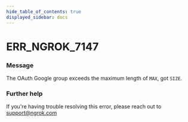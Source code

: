 ```yaml
---
hide_table_of_contents: true
displayed_sidebar: docs
---
```



# ERR_NGROK_7147

### Message

The OAuth Google group exceeds the maximum length of `MAX`, got `SIZE`.

<ErrorDetails error="err_ngrok_7147" />

### Further help

If you're having trouble resolving this error, please reach out to [support@ngrok.com](mailto:support@ngrok.com?subject=Help%20with%20ERR_NGROK_7147)
